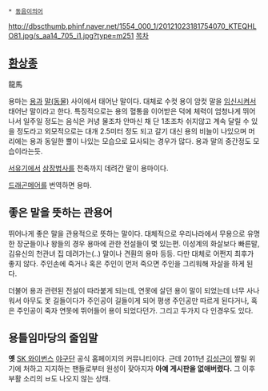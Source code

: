  * [[동음이의어]]
http://dbscthumb.phinf.naver.net/1554_000_1/20121023181754070_KTEQHLO81.jpg/s_aa14_705_i1.jpg?type=m251
[[목차]]
== [[환상종]] ==
龍馬


용마는 [[용]]과 [[말(동물)]] 사이에서 태어난 말이다. 대체로 수컷 용이 암컷 말을 [[임신]]시켜서 태어난 말이라고 한다. 특징적으로는 용의 혈통을 이어받은 덕에 체력이 엄청나게 뛰어나서 일주일 정도는 음식은 커녕 물조차 안마신 채 단 1초조차 쉬지않고 계속 달릴 수 있을 정도라고 외모적으로는 대개 2.5미터 정도 되고 갈기 대신 용의 비늘이 나있으며 머리에는 용과 동일한 뿔이 나있는 모습으로 묘사되는 경우가 많다. 용과 말의 중간정도 모습이라는듯.


[[서유기]]에서 [[삼장법사]]를 천축까지 데려간 말이 용마이다.

[[드래곤메어]]를 번역하면 용마.

== 좋은 말을 뜻하는 관용어 ==

뛰어나게 좋은 말을 관용적으로 뜻하는 말이다. 대체적으로 우리나라에서 무용으로 유명한 장군들이나 왕들의 경우 용마에 관한 전설들이 몇 있는편. 이성계의 화살보다 빠른말, 김유신의 천관녀 집 데려가는(..) 말이나 견훤의 용마 등등. 다만 대체로 어쩐지 최후가 좋지 않다. 주인손에 죽거나 혹은 주인이 먼저 죽으면 주인을 그리워해 자살을 하게 된다.

더불어 용과 관련된 전설이 따라붙게 되는데, 연못에 살던 용이 말이 되었는데 너무 사나워서 아무도 못 길들이다가 주인공이 길들이게 되어 평생 주인공만 따르게 된다거나, 혹은 주인공이 죽자 연못에 뛰어들어 용이 되었다던가. 그리고 두가지 다 인경우도 있다.

== 용틀임마당의 줄임말 ==
'''옛''' [[SK 와이번스]] [[야구]]단 공식 홈페이지의 커뮤니티이다. 근데 2011년 [[김성근]]이 짤릴 위기에 처하고 지지하는 팬들로부터 원성이 잦아지자 '''아예 게시판을 없애버렸다.''' 그 이후 부활 소리의 ㅂ도 나오지 않는 상태.
